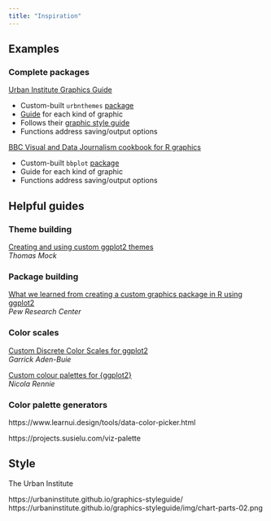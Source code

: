 ```yaml
---
title: "Inspiration"
---
```


## Examples

### Complete packages

[Urban Institute Graphics Guide](https://urbaninstitute.github.io/r-at-urban/graphics-guide.html)

- Custom-built `urbnthemes` [package](https://github.com/UrbanInstitute/urbnthemes)
- [Guide](https://urbaninstitute.github.io/r-at-urban/graphics-guide.html) for each kind of graphic
- Follows their [graphic style guide](https://urbaninstitute.github.io/graphics-styleguide/)
- Functions address saving/output options

[BBC Visual and Data Journalism cookbook for R graphics](https://bbc.github.io/rcookbook/)

- Custom-built `bbplot` [package](https://github.com/bbc/bbplot)
- Guide for each kind of graphic
- Functions address saving/output options

## Helpful guides

### Theme building

[Creating and using custom ggplot2 themes](https://themockup.blog/posts/2020-12-26-creating-and-using-custom-ggplot2-themes/)  
*Thomas Mock*

### Package building

[What we learned from creating a custom graphics package in R using ggplot2](https://medium.com/pew-research-center-decoded/creating-a-custom-graphics-package-in-r-using-ggplot2-3b0f7e8a32af)  
*Pew Research Center*

### Color scales

[Custom Discrete Color Scales for ggplot2](https://www.garrickadenbuie.com/blog/custom-discrete-color-scales-for-ggplot2/)  
*Garrick Aden-Buie*

[Custom colour palettes for {ggplot2}](https://www.jumpingrivers.com/blog/custom-colour-palettes-for-ggplot2/)  
*Nicola Rennie*

### Color palette generators

https://www.learnui.design/tools/data-color-picker.html

https://projects.susielu.com/viz-palette

## Style

The Urban Institute

https://urbaninstitute.github.io/graphics-styleguide/
https://urbaninstitute.github.io/graphics-styleguide/img/chart-parts-02.png

